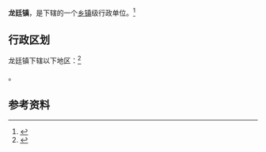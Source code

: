 {{中国乡级行政区|37/09/82/119/000}}

'''龙廷镇'''，是{{PRC admin/fullname|37/09/82/119/000|3}}下辖的一个[[乡镇|乡镇]]级行政单位。<ref>{{PRC admin/ref sgc|{{PRC admin/parent|37/09/82/119/000}}}}</ref>

== 行政区划 ==

龙廷镇下辖以下地区：<ref>{{PRC admin/ref sgc|37/09/82/119/000}}</ref>

{{PRC admin/children|37/09/82/119/000}}。

== 参考资料 ==

{{reflist}}

{{行政区划小作品}}
{{PRC admin/navcat|37/09/82/119/000}}
